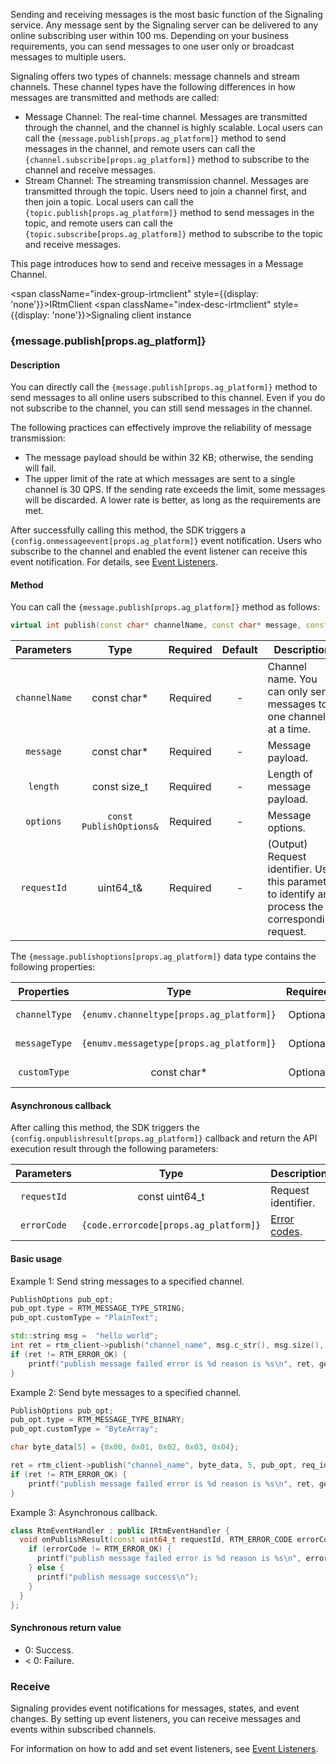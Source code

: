 


Sending and receiving messages is the most basic function of the Signaling service. Any message sent by the Signaling server can be delivered to any online subscribing user within 100 ms. Depending on your business requirements, you can send messages to one user only or broadcast messages to multiple users.

Signaling offers two types of channels: message channels and stream channels. These channel types have the following differences in how messages are transmitted and methods are called:
- Message Channel: The real-time channel. Messages are transmitted through the channel, and the channel is highly scalable. Local users can call the <code>{message.publish[props.ag_platform]}</code> method to send messages in the channel, and remote users can call the <code>{channel.subscribe[props.ag_platform]}</code> method to subscribe to the channel and receive messages.
- Stream Channel: The streaming transmission channel. Messages are transmitted through the topic. Users need to join a channel first, and then join a topic. Local users can call the <code>{topic.publish[props.ag_platform]}</code> method to send messages in the topic, and remote users can call the <code>{topic.subscribe[props.ag_platform]}</code> method to subscribe to the topic and receive messages.

This page introduces how to send and receive messages in a Message Channel.

<span className="index-group-irtmclient" style={{display: 'none'}}>IRtmClient</span>
<span className="index-desc-irtmclient" style={{display: 'none'}}>Signaling client instance</span>
### {message.publish[props.ag_platform]}

#### Description

<span className="index-desc-publish">You can directly call the <code>{message.publish[props.ag_platform]}</code> method to send messages to all online users subscribed to this channel. Even if you do not subscribe to the channel, you can still send messages in the channel.</span>

<Admonition type="info" title="Information">The following practices can effectively improve the reliability of message transmission:<ul><li>The message payload should be within 32 KB; otherwise, the sending will fail.</li><li>The upper limit of the rate at which messages are sent to a single channel is 30 QPS. If the sending rate exceeds the limit, some messages will be discarded. A lower rate is better, as long as the requirements are met.</li></ul></Admonition>

After successfully calling this method, the SDK triggers a <code>{config.onmessageevent[props.ag_platform]}</code> event notification. Users who subscribe to the channel and enabled the event listener can receive this event notification. For details, see <a href="#event-listeners">Event Listeners</a>.

#### Method

You can call the <code>{message.publish[props.ag_platform]}</code> method as follows:

```cpp
virtual int publish(const char* channelName, const char* message, const size_t length, const PublishOptions& option, uint64_t& requestId) = 0;
```

| Parameters | Type | Required | Default | Description |
| :--------------: | :------------------------------------------------------------: | :------: | :----: | ---------------------------------------------------------------------------------------------------------------------------------------------------------------------- |
| `channelName` | const char* | Required | - | Channel name. You can only send messages to one channel at a time. |
| `message` | const char* | Required | - | Message payload. |
| `length` | const size_t | Required | - | Length of message payload. |
| `options` | `const PublishOptions&` | Required | - | Message options. |
| `requestId` | uint64_t& | Required | - | (Output) Request identifier. Use this parameter to identify and process the corresponding request. |

The <code>{message.publishoptions[props.ag_platform]}</code> data type contains the following properties:

| Properties | Type | Required | Default | Description |
| :----------: | :----: | :------: | :----: | ------------------------------------------------ |
|   `channelType`   |  <code>{enumv.channeltype[props.ag_platform]}</code>  |   Optional   |  <code>{enumv.channeltypemessage[props.ag_platform]}</code>   | Channel type. See <a href="#enumvchanneltypepropsag_platform"><code>{enumv.channeltype[props.ag_platform]}</code></a>. |
|   `messageType`   |  <code>{enumv.messagetype[props.ag_platform]}</code>  |  Optional   |  <code>{enumv.binarymessage[props.ag_platform]}</code>   | Message type. See <a href="#enumvmessagetypepropsag_platform"><code>{enumv.messagetype[props.ag_platform]}</code></a>. |
| `customType` | const char* |   Optional   |   `NULL`    | A user-defined field. Only supports string type.                |

#### Asynchronous callback

After calling this method, the SDK triggers the <code>{config.onpublishresult[props.ag_platform]}</code> callback and return the API execution result through the following parameters:

| Parameters | Type |  Description |
| :--------------: | :--------------------: | ----------------------------------------------------------------------------------------------------------------------------------------------------------------------- |
| `requestId` | const uint64_t | Request identifier. |
| `errorCode` | <code>{code.errorcode[props.ag_platform]}</code> | [Error codes](#error-codes-table). |

#### Basic usage

Example 1: Send string messages to a specified channel.

```cpp 
PublishOptions pub_opt;
pub_opt.type = RTM_MESSAGE_TYPE_STRING;
pub_opt.customType = "PlainText";

std::string msg =  "hello world";
int ret = rtm_client->publish("channel_name", msg.c_str(), msg.size(), pub_opt, req_id);
if (ret != RTM_ERROR_OK) {
    printf("publish message failed error is %d reason is %s\n", ret, getErrorReason(ret));
}
```

Example 2: Send byte messages to a specified channel.

```cpp 
PublishOptions pub_opt;
pub_opt.type = RTM_MESSAGE_TYPE_BINARY;
pub_opt.customType = "ByteArray";

char byte_data[5] = {0x00, 0x01, 0x02, 0x03, 0x04};

ret = rtm_client->publish("channel_name", byte_data, 5, pub_opt, req_id);
if (ret != RTM_ERROR_OK) {
    printf("publish message failed error is %d reason is %s\n", ret, getErrorReason(ret));
}
```

Example 3: Asynchronous callback.

```cpp
class RtmEventHandler : public IRtmEventHandler {
  void onPublishResult(const uint64_t requestId, RTM_ERROR_CODE errorCode) override {
    if (errorCode != RTM_ERROR_OK) {
      printf("publish message failed error is %d reason is %s\n", errorCode, getErrorReason(errorCode));
    } else {
      printf("publish message success\n");
    }
  }
};
```

#### Synchronous return value

- 0: Success.
- < 0: Failure.

### Receive

Signaling provides event notifications for messages, states, and event changes. By setting up event listeners, you can receive messages and events within subscribed channels.

For information on how to add and set event listeners, see [Event Listeners](#event-listeners).